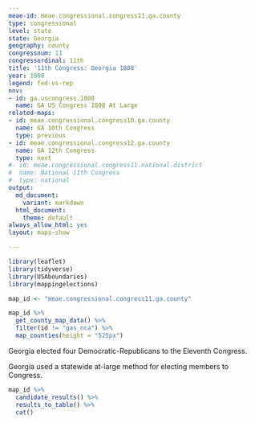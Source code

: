 ```yaml
---
meae-id: meae.congressional.congress11.ga.county
type: congressional
level: state
state: Georgia
geography: county
congressnum: 11
congressordinal: 11th
title: '11th Congress: Georgia 1808'
year: 1808
legend: fed-vs-rep
nnv:
- id: ga.uscongress.1808
  name: GA US Congress 1808 At Large
related-maps:
- id: meae.congressional.congress10.ga.county
  name: GA 10th Congress
  type: previous
- id: meae.congressional.congress12.ga.county
  name: GA 12th Congress
  type: next
#- id: meae.congressional.congress11.national.district
#  name: National 11th Congress
#  type: national
output:
  md_document:
    variant: markdown
  html_document:
    theme: default
always_allow_html: yes
layout: maps-show

---
```


```r
library(leaflet)
library(tidyverse)
library(USAboundaries)
library(mappingelections)

map_id <- "meae.congressional.congress11.ga.county"
```

<div class="map">

```r
map_id %>%
  get_county_map_data() %>%
  filter(id != "gas_nca") %>% 
  map_counties(height = "525px")
```

</div>

Georgia elected four Democratic-Republicans to the Eleventh Congress.

Georgia used a statewide at-large method for electing members to Congress.

<div class="results-table">

```r
map_id %>%
  candidate_results() %>%
  results_to_table() %>%
  cat()
```

</div>

